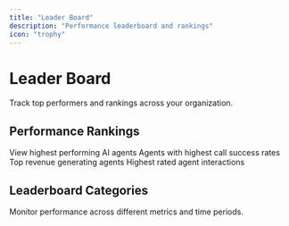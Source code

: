 ```yaml
---
title: "Leader Board"
description: "Performance leaderboard and rankings"
icon: "trophy"
---
```


# Leader Board

Track top performers and rankings across your organization.

## Performance Rankings

<CardGroup cols={2}>
  <Card title="Top Agents" icon="medal">
    View highest performing AI agents
  </Card>
  <Card title="Call Success" icon="phone-check">
    Agents with highest call success rates
  </Card>
  <Card title="Revenue Leaders" icon="dollar-sign">
    Top revenue generating agents
  </Card>
  <Card title="Customer Satisfaction" icon="star">
    Highest rated agent interactions
  </Card>
</CardGroup>

## Leaderboard Categories

Monitor performance across different metrics and time periods. 